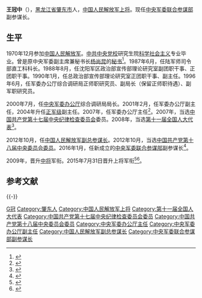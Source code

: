 {{军人
|name = 王冠中
|image name = Wang Guanzhong.jpg
|width = 180px
|job = [[中央军委联合参谋部|中央军委联合参谋部]]副参谋长
|job2 = 
|period = 2015年11月至2017年1月
|birthname = 
|other_names = 
|foreign_names =
|english_names =
|Sex = 男
|date of birth = 1953年2月
|place of birth = {{PRC}}[[黑龙江省|黑龙江省]][[肇东市|肇东县]]
|date of death = 
|place of death = 
|nationality = {{PRC}}
|residence = 
|languages = [[汉语|汉语]]
|force = 
* [[中国人民解放军|中国人民解放军]]
|weight = 
|party = {{CPC}}
|rank = [[File:PLA_General.svg|15px]][[中国人民解放军上将|中国人民解放军上将]]
|spouse = 
|relatives = 
|educate =
* [[中共中央党校|中共中央党校]]
|past = 
|work =
|award = 
|rankrecord = 
* 2009年晋升[[中国人民解放军中将|中将]]军衔
* 2015年晋升[[中国人民解放军上将|上将]]军衔
}}
'''王冠中'''（{{bd|1953年|2月}}），[[黑龙江省|黑龙江省]][[肇东市|肇东市]]人，[[中国人民解放军上将|中国人民解放军上将]]。现任[[中央军委联合参谋部|中央军委联合参谋部]]副参谋长。

== 生平 ==
1970年12月参加[[中国人民解放军|中国人民解放军]]。[[中共中央党校|中共中央党校]]研究生院[[科学社会主义|科学社会主义]]专业毕业。曾是原中央军委副主席兼秘书长[[杨尚昆|杨尚昆]]的[[秘书|秘书]]<ref name="测试">{{Cite web |url = http://henan.qq.com/a/20121207/000535.htm |title = 中外瞩目的解放军高级将领调整 |author =  |date = 2012-12-07 |publisher = 腾讯网 |language =  |accessdate =  |quote =  |archive-date = 2015-02-14 |archive-url = https://web.archive.org/web/20150214173836/http://henan.qq.com/a/20121207/000535.htm |dead-url = no }}</ref>。1987年6月，任陆军师司令部直工科科长。1988年8月，任沈阳军区政治部宣传部理论研究室副团职干事、正团职干事。1990年1月，任总政治部宣传部理论研究室正团职干事、副主任。1996年6月，任军委办公厅综合调研局正师职研究员、副局长（保留正师职待遇）、副军职研究员。

2000年7月，任[[中央军委办公厅|中央军委办公厅]]综合调研局局长。2001年2月，任军委办公厅副主任，2004年升任[[正军级|正军级]]副主任。2007年，任军委办公厅主任<ref>{{cite web|url =http://trans.wenweipo.com/gb/paper.wenweipo.com/2008/01/17/WW0801170005.htm|title =解放军总部高层频变动|publisher =文汇报|deadurl =yes|archiveurl =https://web.archive.org/web/20130721203125/http://trans.wenweipo.com/gb/paper.wenweipo.com/2008/01/17/WW0801170005.htm|archivedate =2013-07-21}}</ref>。2007年，当选[[中国共产党第十七届中央纪律检查委员会|中国共产党第十七届中央纪律检查委员会]]委员。2008年，当选[[第十一届全国人大代表|第十一届全国人大代表]]<ref>{{cite web |url =  http://210.82.31.1:8084/delegate/viewDelegate.action?dbid=112739 |title = 代表信息|publisher=中国人大网}}</ref>。

2012年10月，任[[中国人民解放军副总参谋长|中国人民解放军副总参谋长]]。2012年10月，当选[[中国共产党第十八届中央委员会委员|中国共产党第十八届中央委员会委员]]。2016年1月，任新成立的[[中央军委联合参谋部|中央军委联合参谋部]]副参谋长<ref>{{cite news|title=中央军委联合领导班子成员渐次露面：王冠中任联参副参谋长|url=http://www.thepaper.cn/newsDetail_forward_1488548|accessdate=2016-07-01|newspaper=澎湃新闻|archive-date=2016-06-27|archive-url=https://web.archive.org/web/20160627032558/http://www.thepaper.cn/newsDetail_forward_1488548|dead-url=no}}</ref>。

2009年，晋升[[中国人民解放军中将|中将]]军衔。2015年7月31日晋升上将军衔<ref>{{cite web|url=http://news.163.com/15/0731/18/AVSE9V3M0001124J.html|title=中央军委在北京举行晋升上将军衔警衔仪式|publisher=网易|accessdate=2015-07-31|archive-date=2015-08-02|archive-url=https://web.archive.org/web/20150802045934/http://news.163.com/15/0731/18/AVSE9V3M0001124J.html|dead-url=no}}</ref><ref>{{cite news|title=中央军委一次晋升10位上将|url=http://mt.sohu.com/20150802/n418010441.shtml|accessdate=2015-08-03|agency=搜狐网|date=2015-08-02|archive-date=2016-03-05|archive-url=https://web.archive.org/web/20160305011626/http://mt.sohu.com/20150802/n418010441.shtml|dead-url=no}}</ref>。

== 参考文献 ==
{{Reflist}}

{{-}}
{{中国人民解放军上将/2015}}

{{DEFAULTSORT:Wang王}}
[[Category:王姓|G冠]]
[[Category:肇东人|Category:肇东人]]
[[Category:中国人民解放军上将|Category:中国人民解放军上将]]
[[Category:第十一届全国人大代表|Category:第十一届全国人大代表]]
[[Category:中国共产党第十七届中央纪律检查委员会委员|Category:中国共产党第十七届中央纪律检查委员会委员]]
[[Category:中国共产党第十八届中央委员会委员|Category:中国共产党第十八届中央委员会委员]]
[[Category:中央军委办公厅主任|Category:中央军委办公厅主任]]
[[Category:中央军委办公厅副主任|Category:中央军委办公厅副主任]]
[[Category:中国人民解放军副总参谋长|Category:中国人民解放军副总参谋长]]
[[Category:中央军委联合参谋部副参谋长|Category:中央军委联合参谋部副参谋长]]